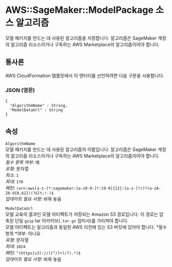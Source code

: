 # AWS::SageMaker::ModelPackage 소스 알고리즘

모델 패키지를 만드는 데 사용된 알고리즘을 지정합니다. 알고리즘은 SageMaker 계정의 알고리즘 리소스이거나 구독하는 AWS Marketplace의 알고리즘이어야 합니다.

## 통사론

AWS CloudFormation 템플릿에서 이 엔터티를 선언하려면 다음 구문을 사용합니다.

### JSON (영문)

```
{
  "AlgorithmName" : String,
  "ModelDataUrl" : String
}
```

## 속성

`AlgorithmName`  
모델 패키지를 만드는 데 사용된 알고리즘의 이름입니다. 알고리즘은 SageMaker 계정의 알고리즘 리소스이거나 구독하는 AWS Marketplace의 알고리즘이어야 합니다.  
_필수 항목 여부_: 예  
_유형_: 문자열  
_최소_: `1`  
_최대_: `170`  
_패턴_: `(arn:aws[a-z-]*:sagemaker:[a-z0-9-]*:[0-9]{12}:[a-z-]*/)?(a-zA-Z0-9{0,62})(?&lt;!-)$`  
_업데이트 필요 사항_: 바꿔 놓음

`ModelDataUrl`  
모델 교육의 결과인 모델 아티팩트가 저장되는 Amazon S3 경로입니다. 이 경로는 압축된 단일 `gzip` tar 아카이브(`.tar.gz` 접미사)를 가리켜야 합니다.  
모델 아티팩트는 알고리즘과 동일한 AWS 리전에 있는 S3 버킷에 있어야 합니다.
*필수 항목 *여부: 아니요  
_유형_: 문자열  
_최대_: `1024`  
_패턴_: `^(https|s3)://([^/]+)/?(.*)$`  
_업데이트 필요 사항_: 바꿔 놓음
